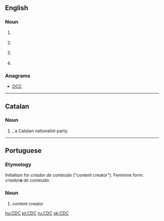 {{also|CTC}}
==English==

===Noun===
{{en-noun}}

# {{lb|en|business}} {{w|Control Data Corporation}}
# {{lb|en|computing}} {{w|Connected Device Configuration}}
# {{lb|en|computing}} {{w|Change data capture}}
# {{lb|en|medical|US}} {{w|Centers for Disease Control and Prevention}}

===Anagrams===
* {{l|en|CCD}} [[DCC#English|DCC]]

----

==Catalan==
{{wikipedia|lang=ca}}

===Noun===
{{rfc-header|Initialism}}
{{head|ca|initialism}}

# {{lb|ca|politics|intitialism}} {{w|Convergència Democràtica de Catalunya}}, a Catalan nationalist party.

----

==Portuguese==

===Etymology===
Initialism for ''criador de conteúdo'' ("content creator"). Feminine form: ''criador'''a''' de conteúdo''.

===Noun===
{{pt-noun|m-f|CDCs}}
# {{lb|pt|internet|initialism}} content creator {{gloss|forum or page editor}}

[[hu:CDC]]
[[pt:CDC]]
[[ru:CDC]]
[[sk:CDC]]